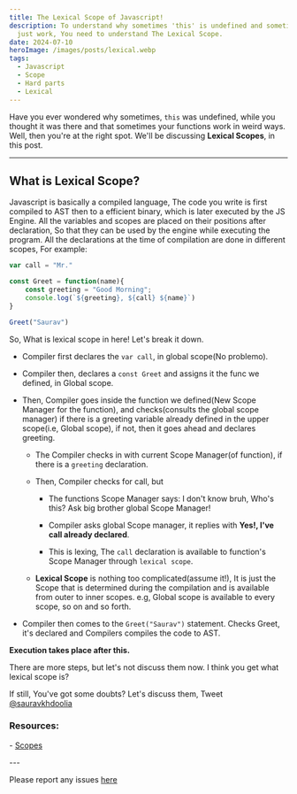 ```yaml
---
title: The Lexical Scope of Javascript!
description: To understand why sometimes 'this' is undefined and sometimes things
  just work, You need to understand The Lexical Scope.
date: 2024-07-10
heroImage: /images/posts/lexical.webp
tags:
  - Javascript
  - Scope
  - Hard parts
  - Lexical
---
```

Have you ever wondered why sometimes, `this` was undefined, while you thought it was there and that sometimes your functions work in weird ways. Well, then you're at the right spot. We'll be discussing **Lexical Scopes**, in this post.

- - -

## What is Lexical Scope?

Javascript is basically a compiled language, The code you write is first compiled to AST then to a efficient binary, which is later executed by the JS Engine. All the variables and scopes are placed on their positions after declaration, So that they can be used by the engine while executing the program. All the declarations at the time of compilation are done in different scopes, For example:

```js
var call = "Mr."

const Greet = function(name){
    const greeting = "Good Morning";
    console.log(`${greeting}, ${call} ${name}`)
}

Greet("Saurav")
```

So, What is lexical scope in here! Let's break it down.

* Compiler first declares the `var call`, in global scope(No problemo).
* Compiler then, declares a `const Greet` and assigns it the func we defined, in Global scope.
* Then, Compiler goes inside the function we defined(New Scope Manager for the function), and checks(consults the global scope manager) if there is a greeting variable already defined in the upper scope(i.e, Global scope), if not, then it goes ahead and declares greeting.

  * The Compiler checks in with current Scope Manager(of function), if there is a `greeting` declaration.
  * Then, Compiler checks for call, but

    * The functions Scope Manager says: I don't know bruh, Who's this? Ask big brother global Scope Manager!

    * Compiler asks global Scope manager, it replies with **Yes!, I've call already declared**.

    * This is lexing, The `call` declaration is available to function's Scope Manager through `lexical scope`.
  * **Lexical Scope** is nothing too complicated(assume it!), It is just the Scope that is determined during the compilation and is available from outer to inner scopes. e.g, Global scope is available to every scope, so on and so forth.
* Compiler then comes to the `Greet("Saurav")` statement. Checks Greet, it's declared and Compilers compiles the code to AST.

**Execution takes place after this.**

There are more steps, but let's not discuss them now. I think you get what lexical scope is?

If still, You've got some doubts? Let's discuss them, Tweet [@sauravkhdoolia](https://twitter.com/sorvkay)

### Resources:

\- [Scopes](https://github.com/getify/You-Dont-Know-JS/blob/2nd-ed/scope-closures/ch1.md)

\---

Please report any issues [here](https://github.com/ksorv/blog/issues/new)
